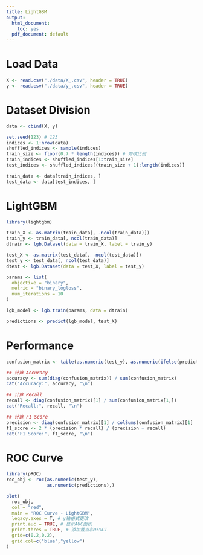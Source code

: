 ```yaml
---
title: LightGBM
output:
  html_document: 
    toc: yes
  pdf_document: default
---
```


# Load Data

```r
X <- read.csv("./data/X_.csv", header = TRUE)
y <- read.csv("./data/y_.csv", header = TRUE)
```

# Dataset Division

```r
data <- cbind(X, y)

set.seed(123) # 123
indices <- 1:nrow(data)
shuffled_indices <- sample(indices)
train_size <- floor(0.7 * length(indices)) # 修改比例
train_indices <- shuffled_indices[1:train_size]
test_indices <- shuffled_indices[(train_size + 1):length(indices)]

train_data <- data[train_indices, ]
test_data <- data[test_indices, ]
```

# LightGBM

```r
library(lightgbm)

train_X <- as.matrix(train_data[, -ncol(train_data)])
train_y <- train_data[, ncol(train_data)]
dtrain <- lgb.Dataset(data = train_X, label = train_y)

test_X <- as.matrix(test_data[, -ncol(test_data)])
test_y <- test_data[, ncol(test_data)]
dtest <- lgb.Dataset(data = test_X, label = test_y)

params <- list(
  objective = "binary",
  metric = "binary_logloss",
  num_iterations = 10
)

lgb_model <- lgb.train(params, data = dtrain)

predictions <- predict(lgb_model, test_X)
```

# Performance

```r
confusion_matrix <- table(as.numeric(test_y), as.numeric(ifelse(predictions > 0.5, 1, 0)))

## 计算 Accuracy
accuracy <- sum(diag(confusion_matrix)) / sum(confusion_matrix)
cat("Accuracy:", accuracy, "\n")

## 计算 Recall
recall <- diag(confusion_matrix)[1] / sum(confusion_matrix[1,])
cat("Recall:", recall, "\n")

## 计算 F1 Score
precision <- diag(confusion_matrix)[1] / colSums(confusion_matrix)[1]
f1_score <- 2 * (precision * recall) / (precision + recall)
cat("F1 Score:", f1_score, "\n")

```

# ROC Curve

```r
library(pROC)
roc_obj <- roc(as.numeric(test_y), 
               as.numeric(predictions),)

plot(
  roc_obj,
  col = "red", 
  main = "ROC Curve - LightGBM",
  legacy.axes = T, # y轴格式更改
  print.auc = TRUE, # 显示AUC面积
  print.thres = TRUE, # 添加截点和95%CI
  grid=c(0.2,0.2),
  grid.col=c("blue","yellow")
)
```